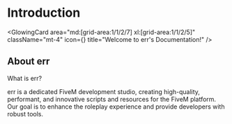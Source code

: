 
# Introduction

<GlowingCard
  area="md:[grid-area:1/1/2/7] xl:[grid-area:1/1/2/5]"
  className="mt-4"
  icon={<Box className="h-4 w-4 text-black dark:text-neutral-400" />}
  title="Welcome to err's Documentation!"
/>

## About err

<Card className="mt-4">
 <CardHeader>
   <CardTitle className="flex items-center gap-2">
     <span className="icon-[lucide--home] w-6 h-6 mt-6"></span>
     What is err?
   </CardTitle>
 </CardHeader>
 <CardContent>
   <p>err is a dedicated FiveM development studio, creating high-quality, performant, and innovative scripts and resources for the FiveM platform. Our goal is to enhance the roleplay experience and provide developers with robust tools.</p>
 </CardContent>
</Card>
